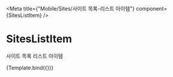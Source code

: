 

<Meta
    title={"Mobile/Sites/사이트 목록-리스트 아이템"}
    component={SitesListItem}
/>

# SitesListItem

사이트 목록 리스트 아이템


<Canvas>
    <Story name="Default">{Template.bind({})}</Story>
</Canvas>
